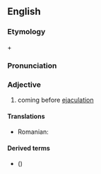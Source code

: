 ==English==

===Etymology===
{{term|lang=en|pre-}} + {{term|lang=en|ejaculatory}}

===Pronunciation===
{{IPA|/pɹiʔɪ.ˈdʒæ.kjə.lə.ˌtɔɹ.i/}}

===Adjective===
{{en-adj|-}}

# coming before [[ejaculation]]

====Translations====
{{trans-top|coming before ejaculation}}
* Romanian: {{t-|ro|preejaculator}}
{{trans-mid}}
{{trans-bottom}}

====Derived terms====
* {{l|en|pre-ejaculatory fluid}} ({{l|en|pre-ejaculate}})